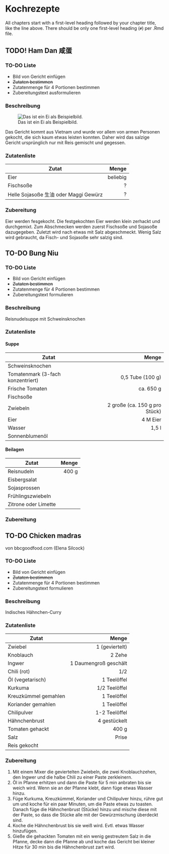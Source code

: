 # Kochrezepte

All chapters start with a first-level heading followed by your chapter title, like the line above. There should be only one first-level heading (`#`) per .Rmd file.




## TODO! Ham Dan 咸蛋

### TO-DO Liste

- Bild von Gericht einfügen
-  ~~Zutaten bestimmen~~
- Zutatenmenge für 4 Portionen bestimmen
- Zubereitungstext ausformulieren 



### Beschreibung {-}

![Das ist ein Ei als Beispielbild.](img/example-egg.jpg)

Das Gericht kommt aus Vietnam und wurde vor allem von armen Personen gekocht, die sich kaum etwas leisten konnten. Daher wird das salzige Gericht ursprünglich nur mit Reis gemischt und gegessen.

### Zutatenliste {-}

Zutat | Menge 
---|---:
Eier | beliebig
Fischsoße | ?
Helle Sojasoße 生油 oder Maggi Gewürz | ?

### Zubereitung {-}

Eier werden fesgekocht. Die festgekochten Eier werden klein zerhackt und durchgemixt. Zum Abschmecken werden zuerst Fischsoße und Sojasoße dazugegeben. Zuletzt wird nach etwas mit Salz abgeschmeckt. Wenig Salz wird gebraucht, da Fisch- und Sojasoße sehr salzig sind. 




## TO-DO Bung Niu

### TO-DO Liste

- Bild von Gericht einfügen
-  ~~Zutaten bestimmen~~
- Zutatenmenge für 4 Portionen bestimmen
- Zubereitungstext formulieren 

### Beschreibung {-}
Reisnudelsuppe mit Schweinsknochen

### Zutatenliste {-}

#### Suppe {-}
Zutat | Menge 
---|---:
Schweinsknochen | 
Tomatenmark (3-fach konzentriert) | 0,5 Tube (100 g)
Frische Tomaten | ca. 650 g
Fischsoße | 
Zwiebeln | 2 große (ca. 150 g pro Stück)
Eier | 4 M Eier
Wasser | 1,5 l
Sonnenblumenöl | 


#### Beilagen {-}

Zutat | Menge 
---|---:
Reisnudeln | 400 g  
Eisbergsalat |
Sojasprossen |
Frühlingszwiebeln |
Zitrone oder Limette | 

### Zubereitung {-}




## TO-DO Chicken madras

von bbcgoodfood.com (Elena Silcock)

### TO-DO Liste

- Bild von Gericht einfügen
-  ~~Zutaten bestimmen~~
- Zutatenmenge für 4 Portionen bestimmen
- Zubereitungstext formulieren 

### Beschreibung {-}
Indisches Hähnchen-Curry

### Zutatenliste {-}

Zutat | Menge 
---|---:
Zwiebel | 1 (geviertelt)
Knoblauch | 2 Zehe
Ingwer | 1 Daumengroß geschält
Chili (rot) | 1/2
Öl (vegetarisch) | 1 Teelöffel
Kurkuma | 1/2 Teelöffel
Kreuzkümmel gemahlen | 1 Teelöffel
Koriander gemahlen | 1 Teelöffel
Chilipulver | 1-2 Teelöffel
Hähnchenbrust | 4 gestückelt
Tomaten gehackt | 400 g
Salz | Prise
Reis gekocht |


### Zubereitung {-}

1. Mit einem Mixer die geviertelten Zwiebeln, die zwei Knoblauchzehen, den 
  Ingwer und die halbe Chili zu einer Paste zerkleinern.
2. Öl in Pfanne erhitzen und dann die Paste für 5 min anbraten bis sie weich 
  wird. Wenn sie an der Pfanne klebt, dann füge etwas Wasser hinzu.
3. Füge Kurkuma, Kreuzkümmel, Koriander und Chilipulver hinzu, rühre gut um und
  koche für ein paar Minuten, um die Paste etwas zu toasten. Danach füge die 
  Hähnchenbrust (Stücke) hinzu und mische diese mit der Paste, so dass 
  die Stücke alle mit der Gewürzmischung überdeckt sind.
4. Koche die Hähnchenbrust bis sie weiß wird. Evtl. etwas Wasser hinzufügen.
5. Gieße die gehackten Tomaten mit ein wenig gestreutem Salz in die Pfanne, 
  decke dann die Pfanne ab und koche das Gericht bei kleiner Hitze für 30 min
  bis die Hähnchenbrust zart wird. 
